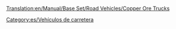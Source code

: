 [[Translation:en/Manual/Base Set/Road Vehicles/Copper Ore Trucks]]

{{es/Vehículo de carretera|nombre    = Camión de Cobre MPS
  |imagen    = MPS_Copper_Ore_Truck.png
  |precio    = 9.922 € (4.961 £)
  |velocidad = 48 km/h (30 mph)
  |coste     = 842 € (421 £)
  |diseño    = 1935
  |duración  = 15
  |capacidad = 22 toneladas de mineral de cobre
}}
{{es/Vehículo de carretera|nombre    = Camión de Cobre Uhl
  |imagen    = Uhl_Copper_Ore_Truck.png
  |precio    = 11.480 € (5.740 £)
  |velocidad = 88 km/h (55 mph)
  |coste     = 1.574 € (787 £)
  |diseño    = 1977
  |duración  = 15
  |capacidad = 25 toneladas de mineral de cobre
}}
{{es/Vehículo de carretera|nombre    = Camión de Cobre Goss
  |imagen    = Goss_Copper_Ore_Truck.png
  |precio    = 12.300 € (6.150 £)
  |velocidad = 112 km/h (70 mph)
  |coste     = 2.250 € (1.125 £)
  |diseño    = 2011
  |duración  = 15
  |capacidad = 27 toneladas de mineral de cobre
}}


[[Category:es/Vehículos de carretera]]